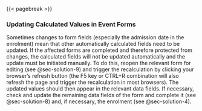 
{{< pagebreak >}}

### Updating Calculated Values in Event Forms {#sec-solution-11}

Sometimes changes to form fields (especially the admission date in the enrolment) mean that other automatically calculated fields need to be updated.
If the affected forms are completed and therefore protected from changes, the calculated fields will not be updated automatically and the update must be initiated manually.
To do this, reopen the relevant form for editing (see @sec-solution-9) and trigger the recalculation by clicking your browser's refresh button (the F5 key or CTRL+R combination will also refresh the page and trigger the recalculation in most browsers). The updated values should then appear in the relevant data fields. If necessary, check and update the remaining data fields of the form and complete it (see @sec-solution-8) and, if necessary, the enrolment (see @sec-solution-4).
